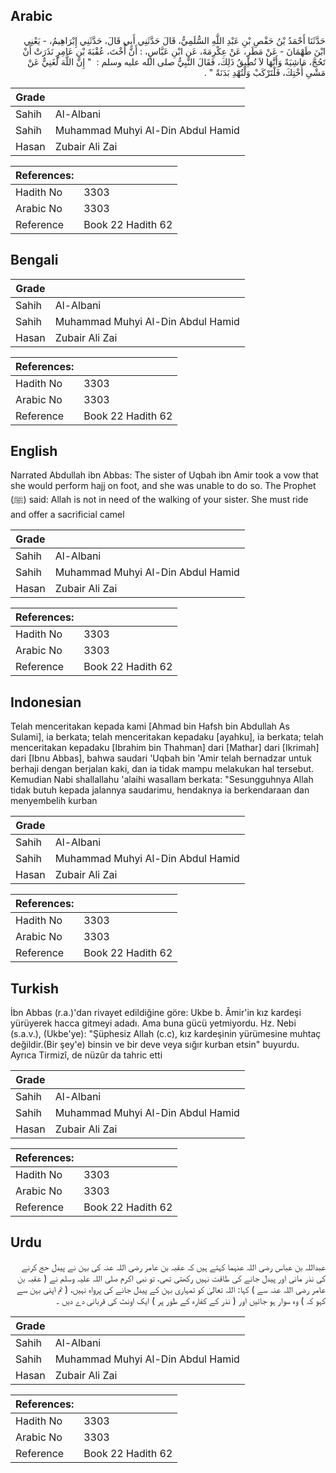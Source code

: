 ## Arabic


<div dir="rtl" lang="ar" style={{fontSize:'larger',backgroundColor:'#f8f9fa',padding:20}}>
حَدَّثَنَا أَحْمَدُ بْنُ حَفْصِ بْنِ عَبْدِ اللَّهِ السُّلَمِيُّ، قَالَ حَدَّثَنِي أَبِي قَالَ، حَدَّثَنِي إِبْرَاهِيمُ، - يَعْنِي ابْنَ طَهْمَانَ - عَنْ مَطَرٍ، عَنْ عِكْرِمَةَ، عَنِ ابْنِ عَبَّاسٍ، ‏:‏ أَنَّ أُخْتَ، عُقْبَةَ بْنِ عَامِرٍ نَذَرَتْ أَنْ تَحُجَّ، مَاشِيَةً وَأَنَّهَا لاَ تُطِيقُ ذَلِكَ، فَقَالَ النَّبِيُّ صلى الله عليه وسلم ‏:‏ ‏ "‏ إِنَّ اللَّهَ لَغَنِيٌّ عَنْ مَشْىِ أُخْتِكَ، فَلْتَرْكَبْ وَلْتُهْدِ بَدَنَةً ‏"‏ ‏.‏
</div>
<div style={{backgroundColor:'#f8f9fa',padding:20, marginBottom: 10}}><table> <thead> <tr> <th>Grade</th> <th></th> </tr> </thead> <tbody> <tr><td>Sahih</td><td>Al-Albani</td></tr><tr><td>Sahih</td><td>Muhammad Muhyi Al-Din Abdul Hamid</td></tr><tr><td>Hasan</td><td>Zubair Ali Zai</td></tr></tbody></table><table> <thead> <tr> <th>References:</th> <th></th> </tr> </thead> <tbody><tr><td>Hadith No</td><td>3303</td></tr><tr><td>Arabic No</td><td>3303</td></tr><tr><td>Reference</td><td>Book 22 Hadith 62</td></tr></tbody></table></div>

## Bengali


<div dir="ltr" lang="bn" style={{fontSize:'larger',backgroundColor:'#f8f9fa',padding:20}}>

</div>
<div style={{backgroundColor:'#f8f9fa',padding:20, marginBottom: 10}}><table> <thead> <tr> <th>Grade</th> <th></th> </tr> </thead> <tbody> <tr><td>Sahih</td><td>Al-Albani</td></tr><tr><td>Sahih</td><td>Muhammad Muhyi Al-Din Abdul Hamid</td></tr><tr><td>Hasan</td><td>Zubair Ali Zai</td></tr></tbody></table><table> <thead> <tr> <th>References:</th> <th></th> </tr> </thead> <tbody><tr><td>Hadith No</td><td>3303</td></tr><tr><td>Arabic No</td><td>3303</td></tr><tr><td>Reference</td><td>Book 22 Hadith 62</td></tr></tbody></table></div>

## English


<div dir="ltr" lang="en" style={{fontSize:'larger',backgroundColor:'#f8f9fa',padding:20}}>
Narrated Abdullah ibn Abbas: The sister of Uqbah ibn Amir took a vow that she would perform hajj on foot, and she was unable to do so. The Prophet (ﷺ) said: Allah is not in need of the walking of your sister. She must ride and offer a sacrificial camel
</div>
<div style={{backgroundColor:'#f8f9fa',padding:20, marginBottom: 10}}><table> <thead> <tr> <th>Grade</th> <th></th> </tr> </thead> <tbody> <tr><td>Sahih</td><td>Al-Albani</td></tr><tr><td>Sahih</td><td>Muhammad Muhyi Al-Din Abdul Hamid</td></tr><tr><td>Hasan</td><td>Zubair Ali Zai</td></tr></tbody></table><table> <thead> <tr> <th>References:</th> <th></th> </tr> </thead> <tbody><tr><td>Hadith No</td><td>3303</td></tr><tr><td>Arabic No</td><td>3303</td></tr><tr><td>Reference</td><td>Book 22 Hadith 62</td></tr></tbody></table></div>

## Indonesian


<div dir="ltr" lang="id" style={{fontSize:'larger',backgroundColor:'#f8f9fa',padding:20}}>
Telah menceritakan kepada kami [Ahmad bin Hafsh bin Abdullah As Sulami], ia berkata; telah menceritakan kepadaku [ayahku], ia berkata; telah menceritakan kepadaku [Ibrahim bin Thahman] dari [Mathar] dari [Ikrimah] dari [Ibnu Abbas], bahwa saudari 'Uqbah bin 'Amir telah bernadzar untuk berhaji dengan berjalan kaki, dan ia tidak mampu melakukan hal tersebut. Kemudian Nabi shallallahu 'alaihi wasallam berkata: "Sesungguhnya Allah tidak butuh kepada jalannya saudarimu, hendaknya ia berkendaraan dan menyembelih kurban
</div>
<div style={{backgroundColor:'#f8f9fa',padding:20, marginBottom: 10}}><table> <thead> <tr> <th>Grade</th> <th></th> </tr> </thead> <tbody> <tr><td>Sahih</td><td>Al-Albani</td></tr><tr><td>Sahih</td><td>Muhammad Muhyi Al-Din Abdul Hamid</td></tr><tr><td>Hasan</td><td>Zubair Ali Zai</td></tr></tbody></table><table> <thead> <tr> <th>References:</th> <th></th> </tr> </thead> <tbody><tr><td>Hadith No</td><td>3303</td></tr><tr><td>Arabic No</td><td>3303</td></tr><tr><td>Reference</td><td>Book 22 Hadith 62</td></tr></tbody></table></div>

## Turkish


<div dir="ltr" lang="tr" style={{fontSize:'larger',backgroundColor:'#f8f9fa',padding:20}}>
İbn Abbas (r.a.)'dan rivayet edildiğine göre: Ukbe b. Âmir'in kız kardeşi yürüyerek hacca gitmeyi adadı. Ama buna gücü yetmiyordu. Hz. Nebi (s.a.v.), (Ukbe'ye): "Şüphesiz Allah (c.c), kız kardeşinin yürümesine muhtaç değildir.(Bir şey'e) binsin ve bir deve veya sığır kurban etsin" buyurdu. Ayrıca Tirmizî, de nüzûr da tahric etti
</div>
<div style={{backgroundColor:'#f8f9fa',padding:20, marginBottom: 10}}><table> <thead> <tr> <th>Grade</th> <th></th> </tr> </thead> <tbody> <tr><td>Sahih</td><td>Al-Albani</td></tr><tr><td>Sahih</td><td>Muhammad Muhyi Al-Din Abdul Hamid</td></tr><tr><td>Hasan</td><td>Zubair Ali Zai</td></tr></tbody></table><table> <thead> <tr> <th>References:</th> <th></th> </tr> </thead> <tbody><tr><td>Hadith No</td><td>3303</td></tr><tr><td>Arabic No</td><td>3303</td></tr><tr><td>Reference</td><td>Book 22 Hadith 62</td></tr></tbody></table></div>

## Urdu


<div dir="rtl" lang="ur" style={{fontSize:'larger',backgroundColor:'#f8f9fa',padding:20}}>
عبداللہ بن عباس رضی اللہ عنہما کہتے ہیں کہ عقبہ بن عامر رضی اللہ عنہ کی بہن نے پیدل حج کرنے کی نذر مانی اور پیدل جانے کی طاقت نہیں رکھتی تھی، تو نبی اکرم صلی اللہ علیہ وسلم نے ( عقبہ بن عامر رضی اللہ عنہ سے ) کہا: اللہ تعالیٰ کو تمہاری بہن کے پیدل جانے کی پرواہ نہیں، ( تم اپنی بہن سے کہو کہ ) وہ سوار ہو جائیں اور ( نذر کے کفارہ کے طور پر ) ایک اونٹ کی قربانی دے دیں ۔
</div>
<div style={{backgroundColor:'#f8f9fa',padding:20, marginBottom: 10}}><table> <thead> <tr> <th>Grade</th> <th></th> </tr> </thead> <tbody> <tr><td>Sahih</td><td>Al-Albani</td></tr><tr><td>Sahih</td><td>Muhammad Muhyi Al-Din Abdul Hamid</td></tr><tr><td>Hasan</td><td>Zubair Ali Zai</td></tr></tbody></table><table> <thead> <tr> <th>References:</th> <th></th> </tr> </thead> <tbody><tr><td>Hadith No</td><td>3303</td></tr><tr><td>Arabic No</td><td>3303</td></tr><tr><td>Reference</td><td>Book 22 Hadith 62</td></tr></tbody></table></div>